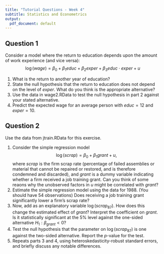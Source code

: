 ---
title: "Tutorial Questions - Week 4"
subtitle: Statistics and Econometrics
output:
  pdf_document: default
---

## Question 1
Consider a model where the return to education depends upon the amount of work experience (and vice versa): $$\log(wage)=\beta_0+\beta_1 educ+\beta_2 exper +\beta_3 educ\cdot exper +u$$

1. What is the return to another year of education?
2. State the null hypothesis that the return to education does not depend on the level of $exper$. What do you think is the appropriate alternative?
3. Use the data in wage2.RData to test the null hypothesis in part 2 against your stated alternative.
4. Predict the expected wage for an average person with $educ=12$ and $exper=10$.

## Question 2
Use the data from jtrain.RData for this exercise.

1. Consider the simple regression model $$\log(scrap)=\beta_0+\beta_1 grant +u,$$ where $scrap$ is the firm scrap rate (percentage of failed assemblies or material that cannot be repaired or restored, and is therefore condemned and discarded), and $grant$ is a dummy variable indicating whether a firm received a job training grant. Can you think of some reaons why the unobserved factors in $u$ might be correlated with $grant$?
2. Estimate the simple regression model using the data for 1988. (You should have 54 observations) Does receiving a job training grant significantly lower a firm's scrap rate?
3. Now, add as an explanatory variable $\log(scrap_{87})$. How does this change the estimated effect of $grant$? Interpret the coefficient on $grant$. Is it statistically significant at the 5% level against the one-sided alternative $H_1: \beta_{grant}<0$?
4. Test the null hypothesis that the parameter on $\log(scrap_{87})$ is one against the two-sided alternative. Report the $p$-value for the test.
5. Repeats parts 3 and 4, using heteroskedasticity-robust standard errors, and briefly discuss any notable differences.